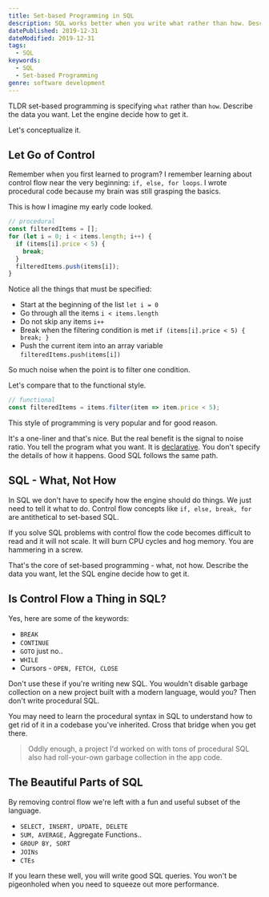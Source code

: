 ```yaml
---
title: Set-based Programming in SQL
description: SQL works better when you write what rather than how. Describe the data you want. Let the engine decide how to get it.
datePublished: 2019-12-31
dateModified: 2019-12-31
tags:
  - SQL
keywords:
  - SQL
  - Set-based Programming
genre: software development
---
```


TLDR set-based programming is specifying `what` rather than `how`. Describe the data you want. Let the engine decide how to get it.

Let's conceptualize it.

## Let Go of Control

Remember when you first learned to program? I remember learning about control flow near the very beginning: `if, else, for loops`. I wrote procedural code because my brain was still grasping the basics.

This is how I imagine my early code looked.

```js
// procedural
const filteredItems = [];
for (let i = 0; i < items.length; i++) {
  if (items[i].price < 5) {
    break;
  }
  filteredItems.push(items[i]);
}
```

Notice all the things that must be specified:

- Start at the beginning of the list `let i = 0`
- Go through all the items `i < items.length`
- Do not skip any items `i++`
- Break when the filtering condition is met `if (items[i].price < 5) { break; }`
- Push the current item into an array variable `filteredItems.push(items[i])`

So much noise when the point is to filter one condition.

Let's compare that to the functional style.

```js
// functional
const filteredItems = items.filter(item => item.price < 5);
```

This style of programming is very popular and for good reason.

It's a one-liner and that's nice. But the real benefit is the signal to noise ratio. You tell the program what you want. It is [declarative](https://en.wikipedia.org/wiki/Declarative_programming). You don't specify the details of how it happens. Good SQL follows the same path.

## SQL - What, Not How

In SQL we don't have to specify how the engine should do things. We just need to tell it what to do. Control flow concepts like `if, else, break, for` are antithetical to set-based SQL.

If you solve SQL problems with control flow the code becomes difficult to read and it will not scale. It will burn CPU cycles and hog memory. You are hammering in a screw.

That's the core of set-based programming - what, not how. Describe the data you want, let the SQL engine decide how to get it.

## Is Control Flow a Thing in SQL?

Yes, here are some of the keywords:

- `BREAK`
- `CONTINUE`
- `GOTO` just no..
- `WHILE`
- Cursors - `OPEN, FETCH, CLOSE`

Don't use these if you're writing new SQL. You wouldn't disable garbage collection on a new project built with a modern language, would you? Then don't write procedural SQL.

You may need to learn the procedural syntax in SQL to understand how to get rid of it in a codebase you've inherited. Cross that bridge when you get there.

> Oddly enough, a project I'd worked on with tons of procedural SQL also had roll-your-own garbage collection in the app code.

## The Beautiful Parts of SQL

By removing control flow we're left with a fun and useful subset of the language.

- `SELECT, INSERT, UPDATE, DELETE`
- `SUM, AVERAGE,` Aggregate Functions..
- `GROUP BY, SORT`
- `JOINs`
- `CTEs`

If you learn these well, you will write good SQL queries. You won't be pigeonholed when you need to squeeze out more performance.
